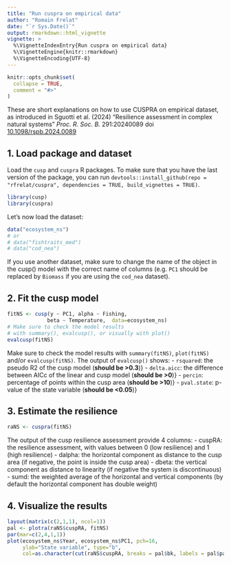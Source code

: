 ```yaml
---
title: "Run cuspra on empirical data"
author: "Romain Frelat"
date: "`r Sys.Date()`"
output: rmarkdown::html_vignette
vignette: >
  %\VignetteIndexEntry{Run cuspra on empirical data}
  %\VignetteEngine{knitr::rmarkdown}
  %\VignetteEncoding{UTF-8}
---
```


```r
knitr::opts_chunk$set(
  collapse = TRUE,
  comment = "#>"
)
```


These are short explanations on how to use CUSPRA on empirical dataset, as introduced in Sguotti et al. (2024) "Resilience assessment in complex natural systems" *Proc. R. Soc. B.* 291:20240089 doi [10.1098/rspb.2024.0089](http://doi.org/10.1098/rspb.2024.0089)


## 1. Load package and dataset

Load the `cusp` and `cuspra` R packages. To make sure that you have the last version of the package, you can run `devtools::install_github(repo = "rfrelat/cuspra", dependencies = TRUE, build_vignettes = TRUE)`.

```r
library(cusp)
library(cuspra)
```

Let's now load the dataset:

```r
data("ecosystem_ns")
# or 
# data("fishtraits_med")
# data("cod_nea") 
```

If you use another dataset, make sure to change the name of the object in the cusp() model with the correct name of columns (e.g. `PC1` should be replaced by `Biomass` if you are using the `cod_nea` dataset).

## 2. Fit the cusp model

```r
fitNS <- cusp(y ~ PC1, alpha ~ Fishing,
             beta ~ Temperature,  data=ecosystem_ns)
# Make sure to check the model results
# with summary(), evalcusp(), or visually with plot()
evalcusp(fitNS)
```

Make sure to check the model results with `summary(fitNS)`, `plot(fitNS)` and/or `evalcusp(fitNS)`. 
The output of `evalcusp()` shows:
- `rsquared`: the pseudo R2 of the cusp model (**should be >0.3**)}
- `delta.aicc`: the difference between AICc of the linear and cusp model (**should be >0**)}
- `percin`: percentage of points within the cusp area (**should be >10**)}
- `pval.state`: p-value of the state variable (**should be <0.05**)}


## 3. Estimate the resilience
```r
raNS <- cuspra(fitNS)
```

The output of the cusp resilience assessment provide 4 columns:
- cuspRA: the resilience assessment, with values between 0 (low resilience) and 1 (high resilience)
- dalpha: the horizontal component as distance to the cusp area (if negative, the point is inside the cusp area)
- dbeta: the vertical component as distance to linearity (if negative the system is discontinuous)
- sumd: the weighted average of the horizontal and vertical components (by default the horizontal component has double weight)

## 4. Visualize the results

```r
layout(matrix(c(2,1,1), ncol=1))
pal <- plotra(raNS$cuspRA, fitNS)
par(mar=c(2,4,1,1))
plot(ecosystem_ns$Year, ecosystem_ns$PC1, pch=16,
     ylab="State variable", type="b",
     col=as.character(cut(raNS$cuspRA, breaks = pal$bk, labels = pal$pal)))
```
